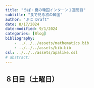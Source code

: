 ```yaml
---
title: "うぱ・夏の韓国インターン１週間目"
subtitle: "食で見る初の韓国"
author: "ぷに Draft"
date: 8/17/2024
date-modified: 9/1/2024
categories: [Blog]
bibliography: 
    - ../../../assets/mathematics.bib
    - ../../../assets/bib.bib
csl: ../../../assets/apalike.csl
# abstract: 
---
```



## ８日目（土曜日）